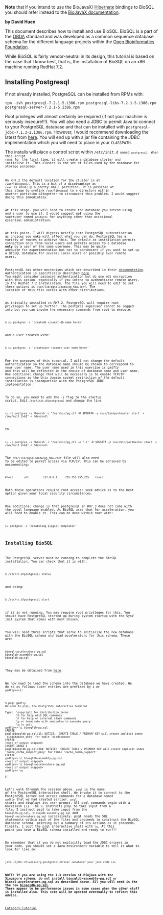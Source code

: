 <b>Note</b> that if you intend to use the BioJavaX/ [http://www.hibernate.org/ Hibernate] bindings to BioSQL you should refer instead to the [[BioJava:BioJavaXDocs|BioJavaX documentation]].


'''by David Huen'''

This document describes how to install and use BioSQL. BioSQL is a part of the [http://obda.open-bio.org/ OBDA] standard and was developed as a common sequence database schema for the different language projects within the [http://www.open-bio.org/ Open Bioinformatics Foundation]. 

While BioSQL is fairly vendor-neutral in its design, this tutorial is based on the case that I know best, that is, the installation of BioSQL on an x86 machine running RedHat 7.2. 


== Installing Postgresql ==

If not already installed, PostgreSQL can be installed from RPMs with: 

<pre>rpm -ivh postgresql-7.2.1-5.i386.rpm postgresql-libs-7.2.1-5.i386.rpm postgresql-server-7.2.1-5.i386.rpm</pre>

Root privileges will almost certainly be required (if not your machine is seriously insecure!!!). You will also need a JDBC to permit Java to connect to your PostgreSQL database and that can be installed with <code>postgresql-jdbc-7.1.3-2.i386.rpm</code>. However, I would recommend downloading the latest from [http://jdbc.postgresql.org/download.html here]. You will end up with a jar file containing the JDBC implementation which you will need to place in your <code>CLASSPATH</code>. 

The installs will place a control script within <code>/etc/init.d<code> named <code>postgresql</code>. When this script runs for the first time, it will create a ''database cluster'' and initialise it. This cluster is the set of files used by the database for storage purposes. 

On RH7.2 the default location for the cluster in at <code>/var/lib/pgsql/</code>. This is a bit of a disadvantage as <code>/var</code> is usually a pretty small partition. It is possible at this stage to symlink <code>/var/lib/pgsql</code> to a directory within another partition altogether to circumvent this problem. I would suggest doing this immediately. 

At this stage, you will need to create the database you intend using and a user to use it. I would suggest '''not''' using the superuser named <code>postgres</code> for anything other than occasional essential administration. 

At this point, I will digress briefly into PostgreSQL authentication as choices you make will affect what you can do. PostgreSQL has a variety of routes to achieve this. The default at installation permits connection only from local users and permits access to a database '''only''' by a user of the same username. This may be quite adequate for experimentation but not so convenient if you want to set up a BioSQL database for several local users or possibly even remote users. 

PostgresQL has other mechanisms which are described in their [http://www.postgresql.org/idocs/index.php documentation]. Authentication is specifically described [http://www.postgresql.org/idocs/index.php?client-authentication.html here]. You might consider password authentication but do use md5 encryption with this option, especially if you intend to authenticate remote users. In the Redhat 7.2 installation, the file you will need to edit to set these options is <code>/var/lib/pgsql/data/pg_hba.conf</code>. The location of this file varies with other distributions. 

As initially installed in RH7.2, PostgreSQL will require root privileges to set up further. The postgres superuser cannot be logged into but you can invoke the necessary commands from root to execute:

<pre>$ su postgres -c 'createdb <insert db name here>'</pre>

and a user created with:

<pre>$ su postgres -c 'createuser <insert user name here>'</pre>

For the purposes of this tutorial, I will not change the default authentication so the database name should be chosen to correspond to your user name. The user name used in this exercise is ''gadfly'' and this will be reflected in the choice of database name and user name. One additional change that will be necessary is to enable TCP/IP connections as the Unix domain socket restriction of the default installation is incompatible with the PostgreSQL JDBC implementation. 

To do so, you need to add the <code>-i</code> flag to the startup script. Edit <code>/etc/init.d/postgresql</code> and change the line

<pre>su -l postgres -s /bin/sh -c "/usr/bin/pg_ctl -D $PGDATA -p /usr/bin/postmaster start  > /dev/null 2>&1" < /dev/null</pre>

to

<pre>su -l postgres -s /bin/sh -c "/usr/bin/pg_ctl -o "-i" -D $PGDATA -p /usr/bin/postmaster start  > /dev/null 2>&1" < /dev/null</pre>

The <code>/var/lib/pgsql/data/pg_hba.conf</code> file will also need to be edited to permit access via TCP/IP. This can be achieved by uncommenting: 

<pre>#host       all         127.0.0.1     255.255.255.255    trust</pre>

Both these operations require root access: seek advice as to the best option given your local security circumstances. 

One additional change is that postgresql in RH7.3 does not come with the pgsql language enabled. As BioSQL uses that for acceleration, you will need to enable it. This can be done within root with: 

<pre>su postgres -c 'createlang plpgsql template1'</pre>

== Installing BioSQL ==

The PostgreSQL server must be running to complete the BioSQL installation. You can check that it is with: 

<pre>$ /etc/rc.d/postgresql status</pre>

and doing: 

<pre>$ /etc/rc.d/postgresql start</pre>

if it is not running. You may require root privileges for this. You should have PostgreSQL started up during system startup with the SysV init system that comes with most Unixen. 

You will need three scripts that serve to initialise the new database with the BioSQL schema and load accelerators for this schema. These are: 

<pre>biosql-accelerators-pg.sql
biosqldb-assembly-pg.sql
biosqldb-pg.sql</pre>

They may be obtained from [http://www.biojava.org/download/biosql/ here]. 

We now need to load the schema into the database we have created. We do so as follows (user entries are prefixed by <code>$</code> or <code>gadfly==></code>): 

<pre>$ psql gadfly
Welcome to psql, the PostgreSQL interactive terminal.

Type:  \copyright for distribution terms
       \h for help with SQL commands
       \? for help on internal slash commands
       \g or terminate with semicolon to execute query
       \q to quit
gadfly=> \i biosqldb-pg.sql
CREATE
psql:biosqldb-pg.sql:13: NOTICE:  CREATE TABLE / PRIMARY KEY will create implicit index 'biodatabase_pkey' for table 'biodatabase'
CREATE
<rest of output snipped>
INSERT 16862 1
psql:biosqldb-pg.sql:304: NOTICE:  CREATE TABLE / PRIMARY KEY will create implicit index 'cache_corba_support_pkey' for table 'cache_corba_support'
CREATE
gadfly=> \i biosqldb-assembly-pg.sql
<rest of output snipped>
gadfly=> \i biosql-accelerators-pg.sql
<rest of output snipped>
gadfly=> \q

$</pre>

Let's walk through the session above. <code>psql</code> is the name of the PostgreSQL interactive shell. We invoke it to connect to the PostgreSQL server and accept commands for a database named <code>gadfly</code> that we had created earlier. <code>psql</code> starts and displays its user prompt. All psql commands begin with a backslash (\). The <code>\i</code> instructs psql to take input from a file. I instruct psql to take input from the <code>biosqldb-pg.sql</code>, <code>biosqldb-assembly-pg.sql</code> and <code>biosql-accelerators-pg.sql</code> successively. psql reads the SQL statements within each of the files and proceeds to construct the BioSQL database schema, printing out a summary of its actions as it proceeds. Finally, I quit the psql interactive shell with <code>\q</code>. At this point you have a BioSQL schema installed and ready to run!!! 

Do remember that if you do not explicitly load the JDBC drivers in your code, you should set a Java environment variable to tell it what to look for like so: 

<pre>java -Djdbc.drivers=org.postgresql.Driver <whatever your java code is></pre>

'''NOTE: If you are using the 1.3 version of Biojava with the Singapore schema, do not install biosqldb-assembly-pg.sql or biosql-accelerators-pg.sql as described above. All you will need is the the new [http://cvs.open-bio.org/cgi-bin/viewcvs/viewcvs.cgi/biosql-schema/sql/?cvsroot=biosql biosqldb-pg.sql]. There appear to be performance issues in some cases when the other stuff is installed also. This note will be updated eventually to reflect this advice.'''

{{Tutorial:Footer}}
[[Category:Tutorial]]